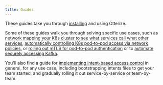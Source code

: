 ```yaml
---
title: Guides
---
```


These guides take you through [installing](/documentation/3-guides/1-k8s-installation.md) and using Otterize.

Some of these guides walk you through solving specific use cases,
such as [network mapping your K8s cluster to see what services call what other services](/documentation/3-guides/2-k8s-mapping-pod-to-pod-calls.md),
[automatically controlling K8s pod-to-pod access via network policies](/documentation/3-guides/3-k8s-ibac-via-network-policies.md),
or [rolling out mTLS for pod-to-pod authentication](/documentation/3-guides/5-k8s-mtls.md)
or to [automate securely accessing Kafka](/documentation/3-guides/4-ibac-for-k8s-kafka/README.mdx).

You'll also find a guide for [implementing intent-based access control](/documentation/3-guides/6-implementing-ibac.md) in general,
for any use case, including bootstrapping intents files to get your team started,
and gradually rolling it out service-by-service or team-by-team.



<DocCardList items={useCurrentSidebarCategory().items}/>